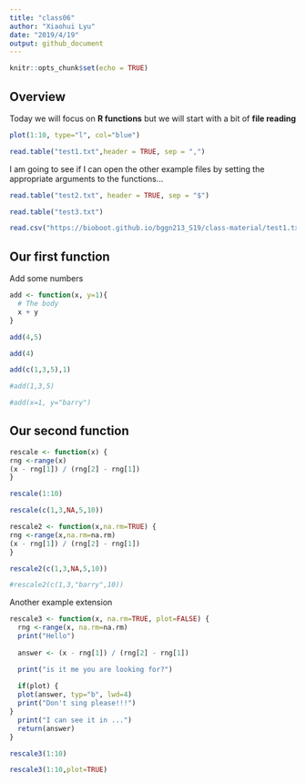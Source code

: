 ```yaml
---
title: "class06"
author: "Xiaohui Lyu"
date: "2019/4/19"
output: github_document
---
```


```r
knitr::opts_chunk$set(echo = TRUE)
```

## Overview

Today we will focus on **R functions** but we will start with a bit of **file reading**

```r
plot(1:10, type="l", col="blue")
```

```r
read.table("test1.txt",header = TRUE, sep = ",")
```

I am going to see if I can open the other example files by setting the appropriate arguments to the functions...

```r
read.table("test2.txt", header = TRUE, sep = "$")
```

```r
read.table("test3.txt")
```

```r
read.csv("https://bioboot.github.io/bggn213_S19/class-material/test1.txt")
```


## Our first function

Add some numbers

```r
add <- function(x, y=1){
  # The body
  x + y
}
```

```r
add(4,5)
```

```r
add(4)
```

```r
add(c(1,3,5),1)
```

```r
#add(1,3,5)
```

```r
#add(x=1, y="barry")
```


## Our second function

```r
rescale <- function(x) {
rng <-range(x)
(x - rng[1]) / (rng[2] - rng[1])
}
```

```r
rescale(1:10)
```

```r
rescale(c(1,3,NA,5,10))
```

```r
rescale2 <- function(x,na.rm=TRUE) {
rng <-range(x,na.rm=na.rm)
(x - rng[1]) / (rng[2] - rng[1])
}
```

```r
rescale2(c(1,3,NA,5,10))
```

```r
#rescale2(c(1,3,"barry",10))
```

Another example extension

```r
rescale3 <- function(x, na.rm=TRUE, plot=FALSE) {
  rng <-range(x, na.rm=na.rm)
  print("Hello")
  
  answer <- (x - rng[1]) / (rng[2] - rng[1])

  print("is it me you are looking for?")
  
  if(plot) {
  plot(answer, typ="b", lwd=4)
  print("Don't sing please!!!")
}
  print("I can see it in ...")
  return(answer)
}
```

```r
rescale3(1:10)
```

```r
rescale3(1:10,plot=TRUE)
```

